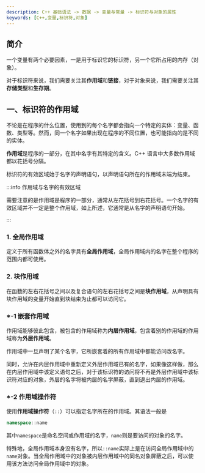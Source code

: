 ```yaml
---
description: C++ 基础语法 -> 数据 -> 变量与常量 -> 标识符与对象的属性
keywords: [C++,变量,标识符,对象]
---
```


## 简介

一个变量有两个必要因素，一是用于标识它的标识符，另一个它所占用的内存（对象）。

对于标识符来说，我们需要关注其**作用域**和**链接**，对于对象来说，我们需要关注其**存储类型**和**生存期**。



## 一、标识符的作用域

不论是在程序的什么位置，使用到的每个名字都会指向一个特定的实体：变量、函数、类型等。然而，同一个名字如果出现在程序的不同位置，也可能指向的是不同的实体。

**作用域**是程序的一部分，在其中名字有其特定的含义。C++ 语言中大多数作用域都以花括号分隔。

标识符的有效区域始于名字的声明语句，以声明语句所在的作用域末端为结束。

:::info 作用域与名字的有效区域

需要注意的是作用域是程序的一部分，通常从左花括号到右花括号。一个名字的有效区域并不一定是整个作用域，如上所述，它通常是从名字的声明语句开始。

:::

### 1. 全局作用域

定义于所有函数体之外的名字具有**全局作用域**，全局作用域内的名字在整个程序的范围内都可使用。



### 2. 块作用域

在函数的左右花括号之间以及复合语句的左右花括号之间是**块作用域**，从声明具有块作用域的变量开始直到块结束为止都可以访问它。




### \*-1 嵌套作用域

作用域能够彼此包含，被包含的作用域称为**内层作用域**，包含着别的作用域的作用域称为**外层作用域**。

作用域中一旦声明了某个名字，它所嵌套着的所有作用域中都能访问改名字。

同时，允许在内层作用域中重新定义外层作用域已有的名字，如果像这样做，那么在内层作用域中该定义语句之后，对于该标识符的访问将不再是外层作用域中该标识符对应的对象，外层的名字将被内层的名字屏蔽，直到退出内层的作用域。



### \*-2 作用域操作符

使用**作用域操作符**（`::`）可以指定名字所在的作用域。其语法一般是

```cpp
namespace::name
```

其中`namespace`是命名空间或作用域的名字，`name`则是要访问的对象的名字。

特殊地，全局作用域本身没有名字，所以`::name`实际上是在访问全局作用域中的`name`对象。当全局作用域中的对象被内层作用域中的同名对象屏蔽之后，可以使用该方法访问全局作用域中的对象。